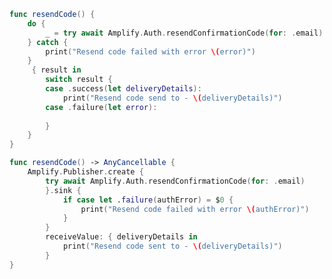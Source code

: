 <BlockSwitcher>

<Block name="Async/Await">

```swift
func resendCode() {
    do {
        _ = try await Amplify.Auth.resendConfirmationCode(for: .email)
    } catch {
        print("Resend code failed with error \(error)")
    }
     { result in
        switch result {
        case .success(let deliveryDetails):
            print("Resend code send to - \(deliveryDetails)")
        case .failure(let error):
            
        }
    }
}
```

</Block>

<Block name="Combine">

```swift
func resendCode() -> AnyCancellable {
    Amplify.Publisher.create {
        try await Amplify.Auth.resendConfirmationCode(for: .email)
        }.sink {
            if case let .failure(authError) = $0 {
                print("Resend code failed with error \(authError)")
            }
        }
        receiveValue: { deliveryDetails in
            print("Resend code sent to - \(deliveryDetails)")
        }
}
```

</Block>

</BlockSwitcher>
